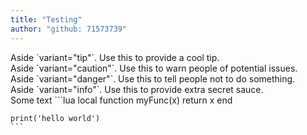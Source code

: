 ```yaml
---
title: "Testing"
author: "github: 71573739"
---
```


<Aside variant="tip">
  Aside `variant="tip"`. Use this to provide a cool tip.
</Aside>

<Aside variant="caution">
  Aside `variant="caution"`. Use this to warn people of potential issues.
</Aside>

<Aside variant="danger">
  Aside `variant="danger"`. Use this to tell people not to do something.
</Aside>

<Aside variant="info">
  Aside `variant="info"`. Use this to provide extra secret sauce.
</Aside>

<Aside variant="info" text = "info with code block">
  Some text
  ```lua
    local function myFunc(x)
      return x
    end

    print('hello world') 
    ```
</Aside>
